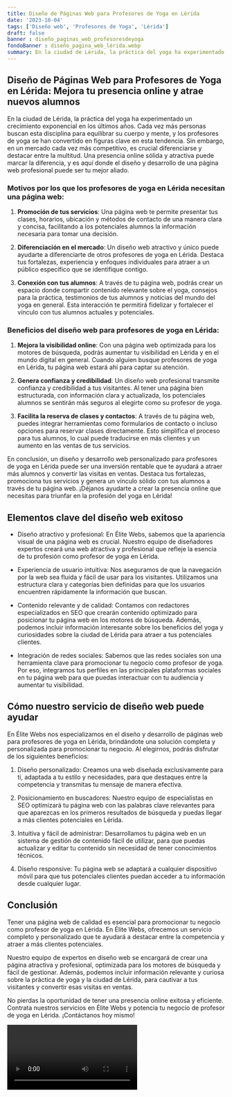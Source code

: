 ```yaml
---
title: Diseño de Páginas Web para Profesores de Yoga en Lérida
date: '2023-10-04'
tags: ['Diseño web', 'Profesores de Yoga', 'Lérida']
draft: false
banner : diseño_paginas_web_profesoresdeyoga
fondoBanner : diseño_pagina_web_lérida.webp
summary: En la ciudad de Lérida, la práctica del yoga ha experimentado un crecimiento exponencial en los últimos años. Cada vez más personas buscan esta disciplina para equilibrar su cuerpo y mente, y los profesores de yoga se han convertido en figuras clave en esta tendencia. Sin embargo, en un mercado cada vez más competitivo, es crucial diferenciarse y destacar entre la multitud. Una presencia online sólida y atractiva puede marcar la diferencia, y es aquí donde el diseño y desarrollo de una página web profesional puede ser tu mejor aliado.
---
```


## Diseño de Páginas Web para Profesores de Yoga en Lérida: Mejora tu presencia online y atrae nuevos alumnos

En la ciudad de Lérida, la práctica del yoga ha experimentado un crecimiento exponencial en los últimos años. Cada vez más personas buscan esta disciplina para equilibrar su cuerpo y mente, y los profesores de yoga se han convertido en figuras clave en esta tendencia. Sin embargo, en un mercado cada vez más competitivo, es crucial diferenciarse y destacar entre la multitud. Una presencia online sólida y atractiva puede marcar la diferencia, y es aquí donde el diseño y desarrollo de una página web profesional puede ser tu mejor aliado.

### Motivos por los que los profesores de yoga en Lérida necesitan una página web:

1. **Promoción de tus servicios**: Una página web te permite presentar tus clases, horarios, ubicación y métodos de contacto de una manera clara y concisa, facilitando a los potenciales alumnos la información necesaria para tomar una decisión.

2. **Diferenciación en el mercado**: Un diseño web atractivo y único puede ayudarte a diferenciarte de otros profesores de yoga en Lérida. Destaca tus fortalezas, experiencia y enfoques individuales para atraer a un público específico que se identifique contigo.

3. **Conexión con tus alumnos**: A través de tu página web, podrás crear un espacio donde compartir contenido relevante sobre el yoga, consejos para la práctica, testimonios de tus alumnos y noticias del mundo del yoga en general. Esta interacción te permitirá fidelizar y fortalecer el vínculo con tus alumnos actuales y potenciales.

### Beneficios del diseño web para profesores de yoga en Lérida:

1. **Mejora la visibilidad online**: Con una página web optimizada para los motores de búsqueda, podrás aumentar tu visibilidad en Lérida y en el mundo digital en general. Cuando alguien busque profesores de yoga en Lérida, tu página web estará ahí para captar su atención.

2. **Genera confianza y credibilidad**: Un diseño web profesional transmite confianza y credibilidad a tus visitantes. Al tener una página bien estructurada, con información clara y actualizada, los potenciales alumnos se sentirán más seguros al elegirte como su profesor de yoga.

3. **Facilita la reserva de clases y contactos**: A través de tu página web, puedes integrar herramientas como formularios de contacto o incluso opciones para reservar clases directamente. Esto simplifica el proceso para tus alumnos, lo cual puede traducirse en más clientes y un aumento en las ventas de tus servicios.

En conclusión, un diseño y desarrollo web personalizado para profesores de yoga en Lérida puede ser una inversión rentable que te ayudará a atraer más alumnos y convertir las visitas en ventas. Destaca tus fortalezas, promociona tus servicios y genera un vínculo sólido con tus alumnos a través de tu página web. ¡Déjanos ayudarte a crear la presencia online que necesitas para triunfar en la profesión del yoga en Lérida!

<GifSeo />

<Cta />

## Elementos clave del diseño web exitoso

- Diseño atractivo y profesional: En Élite Webs, sabemos que la apariencia visual de una página web es crucial. Nuestro equipo de diseñadores expertos creará una web atractiva y profesional que refleje la esencia de tu profesión como profesor de yoga en Lérida.

- Experiencia de usuario intuitiva: Nos aseguramos de que la navegación por la web sea fluida y fácil de usar para los visitantes. Utilizamos una estructura clara y categorías bien definidas para que los usuarios encuentren rápidamente la información que buscan.

- Contenido relevante y de calidad: Contamos con redactores especializados en SEO que crearán contenido optimizado para posicionar tu página web en los motores de búsqueda. Además, podemos incluir información interesante sobre los beneficios del yoga y curiosidades sobre la ciudad de Lérida para atraer a tus potenciales clientes.

- Integración de redes sociales: Sabemos que las redes sociales son una herramienta clave para promocionar tu negocio como profesor de yoga. Por eso, integramos tus perfiles en las principales plataformas sociales en tu página web para que puedas interactuar con tu audiencia y aumentar tu visibilidad.

## Cómo nuestro servicio de diseño web puede ayudar

En Élite Webs nos especializamos en el diseño y desarrollo de páginas web para profesores de yoga en Lérida, brindándote una solución completa y personalizada para promocionar tu negocio. Al elegirnos, podrás disfrutar de los siguientes beneficios:

1. Diseño personalizado: Creamos una web diseñada exclusivamente para ti, adaptada a tu estilo y necesidades, para que destaques entre la competencia y transmitas tu mensaje de manera efectiva.

2. Posicionamiento en buscadores: Nuestro equipo de especialistas en SEO optimizará tu página web con las palabras clave relevantes para que aparezcas en los primeros resultados de búsqueda y puedas llegar a más clientes potenciales en Lérida.

3. Intuitiva y fácil de administrar: Desarrollamos tu página web en un sistema de gestión de contenido fácil de utilizar, para que puedas actualizar y editar tu contenido sin necesidad de tener conocimientos técnicos.

4. Diseño responsive: Tu página web se adaptará a cualquier dispositivo móvil para que tus potenciales clientes puedan acceder a tu información desde cualquier lugar.

## Conclusión

Tener una página web de calidad es esencial para promocionar tu negocio como profesor de yoga en Lérida. En Élite Webs, ofrecemos un servicio completo y personalizado que te ayudará a destacar entre la competencia y atraer a más clientes potenciales.

Nuestro equipo de expertos en diseño web se encargará de crear una página atractiva y profesional, optimizada para los motores de búsqueda y fácil de gestionar. Además, podemos incluir información relevante y curiosa sobre la práctica de yoga y la ciudad de Lérida, para cautivar a tus visitantes y convertir esas visitas en ventas.

No pierdas la oportunidad de tener una presencia online exitosa y eficiente. Contrata nuestros servicios en Élite Webs y potencia tu negocio de profesor de yoga en Lérida. ¡Contáctanos hoy mismo!

<Video />

<CtaBot job='Profesores de Yoga' city='Lérida'/>

<Gmaps query='Lérida+españa+maps' />